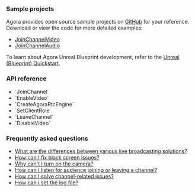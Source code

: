 <PlatformWrapper platform="unreal">

### Sample projects

Agora provides open source sample projects on [GitHub](https://github.com/AgoraIO-Extensions/Agora-Unreal-RTC-SDK/tree/main/Agora-Unreal-SDK-CPP-Example) for your reference. Download or view the code for more detailed examples:

- [JoinChannelVideo](https://github.com/AgoraIO-Extensions/Agora-Unreal-RTC-SDK/tree/main/Agora-Unreal-SDK-CPP-Example/Source/AgoraExample/Examples/Basic/JoinChannelVideo)
- [JoinChannelAudio](https://github.com/AgoraIO-Extensions/Agora-Unreal-RTC-SDK/tree/main/Agora-Unreal-SDK-CPP-Example/Source/AgoraExample/Examples/Basic/JoinChannelAudio)

To learn about Agora Unreal Blueprint development, refer to the [Unreal (Blueprint) Quickstart](get-started-sdk?platform=blueprint).

### API reference

- <Link to="{{Global.API_REF_UE_ROOT}}/class_irtcengine.html#api_irtcengine_joinchannel">`JoinChannel`</Link>

- <Link to="{{Global.API_REF_UE_ROOT}}/class_irtcengine.html#api_irtcengine_enablevideo">`EnableVideo`</Link>

- <Link to="{{Global.API_REF_UE_ROOT}}/class_irtcengine.html#api_createagorartcengine">`CreateAgoraRtcEngine`</Link>

- <Link to="{{Global.API_REF_UE_ROOT}}/class_irtcengine.html#api_irtcengine_setclientrole">`SetClientRole`</Link>

- <Link to="{{Global.API_REF_UE_ROOT}}/class_irtcengine.html#api_irtcengine_leavechannel">`LeaveChannel`</Link>

- <Link to="{{Global.API_REF_UE_ROOT}}/class_irtcengine.html#api_irtcengine_disablevideo">`DisableVideo`</Link>

### Frequently asked questions
* [What are the differences between various live broadcasting solutions?](/help/general-product-inquiry/streaming_difference)
* [How can I fix black screen issues?](/help/quality-issues/video_blank#issue-description)
* [Why can't I turn on the camera?](/help/quality-issues/video_camera)
* [How can I listen for audience joining or leaving a channel?](/help/integration-issues/audience_event)
* [How can I solve channel-related issues?](/help/integration-issues/channel)
* [How can I set the log file?](/help/integration-issues/log)

</PlatformWrapper>
